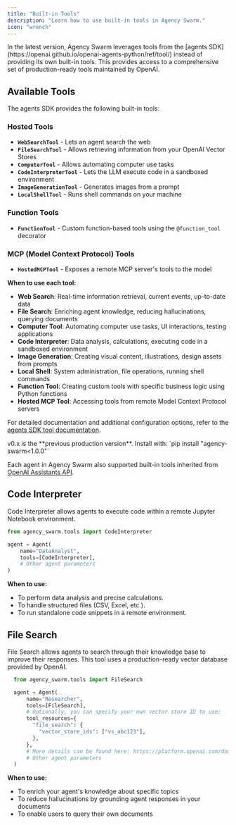 ```yaml
---
title: "Built-in Tools"
description: "Learn how to use built-in tools in Agency Swarm."
icon: "wrench"
---
```


<Tabs defaultValue="v1.x">
<Tab title="v1.x">
In the latest version, Agency Swarm leverages tools from the [agents SDK](https://openai.github.io/openai-agents-python/ref/tool/) instead of providing its own built-in tools. This provides access to a comprehensive set of production-ready tools maintained by OpenAI.

## Available Tools

The agents SDK provides the following built-in tools:

### Hosted Tools

- **`WebSearchTool`** - Lets an agent search the web
- **`FileSearchTool`** - Allows retrieving information from your OpenAI Vector Stores
- **`ComputerTool`** - Allows automating computer use tasks
- **`CodeInterpreterTool`** - Lets the LLM execute code in a sandboxed environment
- **`ImageGenerationTool`** - Generates images from a prompt
- **`LocalShellTool`** - Runs shell commands on your machine

### Function Tools

- **`FunctionTool`** - Custom function-based tools using the `@function_tool` decorator

### MCP (Model Context Protocol) Tools

- **`HostedMCPTool`** - Exposes a remote MCP server's tools to the model

**When to use each tool:**

- **Web Search**: Real-time information retrieval, current events, up-to-date data
- **File Search**: Enriching agent knowledge, reducing hallucinations, querying documents
- **Computer Tool**: Automating computer use tasks, UI interactions, testing applications
- **Code Interpreter**: Data analysis, calculations, executing code in a sandboxed environment
- **Image Generation**: Creating visual content, illustrations, design assets from prompts
- **Local Shell**: System administration, file operations, running shell commands
- **Function Tool**: Creating custom tools with specific business logic using Python functions
- **Hosted MCP Tool**: Accessing tools from remote Model Context Protocol servers

For detailed documentation and additional configuration options, refer to the [agents SDK tool documentation](https://openai.github.io/openai-agents-python/ref/tool/).

</Tab>
<Tab title="v0.x">

<Info>
v0.x is the **previous production version**. Install with: `pip install "agency-swarm<1.0.0"`
</Info>

Each agent in Agency Swarm also supported built-in tools inherited from [OpenAI Assistants API](https://platform.openai.com/docs/api-reference/assistants/createAssistant#assistants-createassistant-tools).

## Code Interpreter

Code Interpreter allows agents to execute code within a remote Jupyter Notebook environment.

```python
from agency_swarm.tools import CodeInterpreter

agent = Agent(
    name="DataAnalyst",
    tools=[CodeInterpreter],
    # Other agent parameters
)
```

**When to use:**
- To perform data analysis and precise calculations.
- To handle structured files (CSV, Excel, etc.).
- To run standalone code snippets in a remote environment.

## File Search

File Search allows agents to search through their knowledge base to improve their responses. This tool uses a production-ready vector database provided by OpenAI.

```python
  from agency_swarm.tools import FileSearch

  agent = Agent(
      name="Researcher",
      tools=[FileSearch],
      # Optionally, you can specify your own vector store ID to use:
      tool_resources={
        "file_search": {
          "vector_store_ids": ["vs_abc123"],
        },
      },
      # More details can be found here: https://platform.openai.com/docs/api-reference/vector-stores/object
      # Other agent parameters
  )
  ```

**When to use:**
- To enrich your agent's knowledge about specific topics
- To reduce hallucinations by grounding agent responses in your documents
- To enable users to query their own documents

</Tab>
</Tabs>
